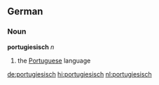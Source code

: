 ==German==
===Noun===
'''portugiesisch''' ''n''

# the [[Portuguese]] language

[[de:portugiesisch]]
[[hi:portugiesisch]]
[[nl:portugiesisch]]